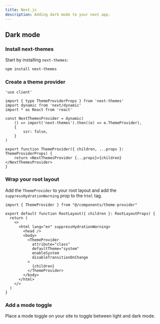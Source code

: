 ```yaml
---
title: Next.js
description: Adding dark mode to your next app.
---
```


## Dark mode

<Steps>

### Install next-themes

Start by installing `next-themes`:

```bash
npm install next-themes
```

### Create a theme provider

```tsx title="components/theme-provider.tsx"
'use client'

import { type ThemeProviderProps } from 'next-themes'
import dynamic from 'next/dynamic'
import * as React from 'react'

const NextThemesProvider = dynamic(
    () => import('next-themes').then((e) => e.ThemeProvider),
    {
        ssr: false,
    }
)

export function ThemeProvider({ children, ...props }: ThemeProviderProps) {
    return <NextThemesProvider {...props}>{children}</NextThemesProvider>
}
```

### Wrap your root layout

Add the `ThemeProvider` to your root layout and add the `suppressHydrationWarning` prop to the `html` tag.

```tsx {1,6,9-14,16} title="app/layout.tsx"
import { ThemeProvider } from "@/components/theme-provider"

export default function RootLayout({ children }: RootLayoutProps) {
  return (
    <>
      <html lang="en" suppressHydrationWarning>
        <head />
        <body>
          <ThemeProvider
            attribute="class"
            defaultTheme="system"
            enableSystem
            disableTransitionOnChange
          >
            {children}
          </ThemeProvider>
        </body>
      </html>
    </>
  )
}
```

### Add a mode toggle

Place a mode toggle on your site to toggle between light and dark mode.

<ComponentPreview name="mode-toggle" className="[&_.preview]:items-start" />

</Steps>
